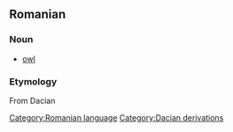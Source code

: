 == Romanian ==
=== Noun ===
*[[owl]]
=== Etymology ===
From Dacian

[[Category:Romanian language]]
[[Category:Dacian derivations]]
